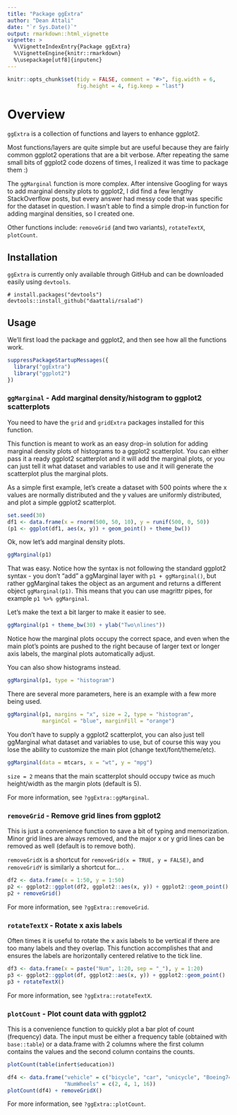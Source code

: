 ```yaml
---
title: "Package ggExtra"
author: "Dean Attali"
date: "`r Sys.Date()`"
output: rmarkdown::html_vignette
vignette: >
  %\VignetteIndexEntry{Package ggExtra}
  %\VignetteEngine{knitr::rmarkdown}
  %\usepackage[utf8]{inputenc}
---
```

  
```r
knitr::opts_chunk$set(tidy = FALSE, comment = "#>", fig.width = 6,
                      fig.height = 4, fig.keep = "last")
```

# Overview

`ggExtra` is a collection of functions and layers to enhance ggplot2.

Most functions/layers are quite simple but are useful because they are fairly 
common ggplot2 operations that are a bit verbose. After repeating the same
small bits of ggplot2 code dozens of times, I realized it was time to package
them :)

The `ggMarginal` function is more complex. After intensive Googling for ways
to add marginal density plots to ggplot2, I did find a few lengthy StackOverflow
posts, but every answer had messy code that was specific for the dataset in
question. I wasn't able to find a simple drop-in function for adding marginal
densities, so I created one.

Other functions include: `removeGrid` (and two variants), `rotateTextX`,
`plotCount`.

## Installation

`ggExtra` is currently only available through GitHub and can be downloaded
easily using `devtools`.

```
# install.packages("devtools")
devtools::install_github("daattali/rsalad")
```

## Usage

We'll first load the package and ggplot2, and then see how all the functions work.

```r
suppressPackageStartupMessages({
  library("ggExtra")
  library("ggplot2")
})
```

### `ggMarginal` - Add marginal density/histogram to ggplot2 scatterplots

You need to have the `grid` and `gridExtra` packages installed for this
function.  

This function is meant to work as an easy drop-in solution for adding marginal
density plots of histograms to a ggplot2 scatterplot. You can either pass it
a ready ggplot2 scatterplot and it will add the marginal plots, or you can just
tell it what dataset and variables to use and it will generate the scatterplot
plus the marginal plots.

As a simple first example, let's create a dataset with 500 points where the
x values are normally distributed and the y values are uniformly distributed,
and plot a simple ggplot2 scatterplot.

```r
set.seed(30)
df1 <- data.frame(x = rnorm(500, 50, 10), y = runif(500, 0, 50))
(p1 <- ggplot(df1, aes(x, y)) + geom_point() + theme_bw())
```

Ok, now let's add marginal density plots.

```r
ggMarginal(p1)
```

That was easy. Notice how the syntax is not following the standard ggplot2
syntax - you don't "add" a ggMarginal layer with `p1 + ggMarginal()`, but rather
ggMarginal takes the object as an argument and returns a different object
`ggMarginal(p1)`. This means that you can use magrittr pipes, for example
`p1 %>% ggMarginal`.

Let's make the text a bit larger to make it easier to see.

```r
ggMarginal(p1 + theme_bw(30) + ylab("Two\nlines"))
```

Notice how the marginal plots occupy the correct space, and even when the main
plot's points are pushed to the right because of larger text or longer axis labels,
the marginal plots automatically adjust.

You can also show histograms instead.

```r
ggMarginal(p1, type = "histogram")
```

There are several more parameters, here is an example with a few more being used.

```r
ggMarginal(p1, margins = "x", size = 2, type = "histogram",
           marginCol = "blue", marginFill = "orange")
```

You don't have to supply a ggplot2 scatterplot, you can also just tell ggMarginal
what dataset and variables to use, but of course this way you lose the ability
to customize the main plot (change text/font/theme/etc).

```r
ggMarginal(data = mtcars, x = "wt", y = "mpg")
```

`size = 2` means that the main scatterplot should occupy twice as much height/width
as the margin plots (default is 5).

For more information, see `?ggExtra::ggMarginal`.

### `removeGrid` - Remove grid lines from ggplot2

This is just a convenience function to save a bit of typing and memorization.
Minor grid lines are always removed, and the major x or y grid lines can be
removed as well (default is to remove both).

`removeGridX` is a shortcut for `removeGrid(x = TRUE, y = FALSE)`, and
`removeGridY` is similarly a shortcut for... <leave as exercise for reader>.

```r
df2 <- data.frame(x = 1:50, y = 1:50)
p2 <- ggplot2::ggplot(df2, ggplot2::aes(x, y)) + ggplot2::geom_point()
p2 + removeGrid()
```

For more information, see `?ggExtra::removeGrid`.

### `rotateTextX` - Rotate x axis labels

Often times it is useful to rotate the x axis labels to be vertical if there are
too many labels and they overlap. This function accomplishes that and ensures
the labels are horizontally centered relative to the tick line.

```r
df3 <- data.frame(x = paste("Num", 1:20, sep = "_"), y = 1:20)
p3 <- ggplot2::ggplot(df, ggplot2::aes(x, y)) + ggplot2::geom_point()
p3 + rotateTextX()
```

For more information, see `?ggExtra::rotateTextX`.

### `plotCount` - Plot count data with ggplot2

This is a convenience function to quickly plot a bar plot of count (frequency)
data.  The input must be either a frequency table (obtained with `base::table`)
or a data.frame with 2 columns where the first column contains the values and
the second column contains the counts.

```r
plotCount(table(infert$education))
```

```r
df4 <- data.frame("vehicle" = c("bicycle", "car", "unicycle", "Boeing747"),
                  "NumWheels" = c(2, 4, 1, 16))
plotCount(df4) + removeGridX()
```

For more information, see `?ggExtra::plotCount`.